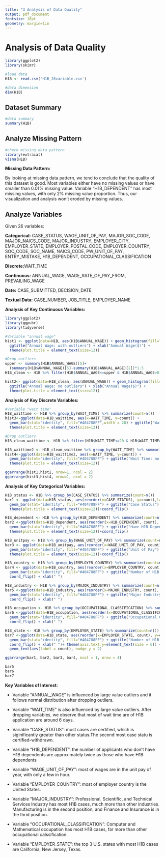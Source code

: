 ```yaml
---
title: "3 Analysis of Data Quality"
output: pdf_document
fontsize: 16pt
geometry: margin=1in
---
```


# Analysis of Data Quality
```r
library(ggplot2)
library(skimr)

#load data
H1B <- read.csv('H1B_26variable.csv')

#data dimension
dim(H1B)
```

## Dataset Summary
```r
#data summary
summary(H1B)
```


## Analyze Missing Pattern
```r
#check missing data pattern
library(extracat)
visna(H1B)
```

**Missing Data Pattern:**

By looking at missing data pattern, we tend to conclude that the quality of this dataset is good. Most variables either have no missing values or have smaller than 0.01% missing value. Variable "H1B_DEPENDENT" has most missing values, with only 2% missing value proportion. Thus, our visualization and analysis won't eroded by missing values.

## Analyze Variables

Given 26 variables:

**Categorical:** CASE_STATUS, WAGE_UNIT_OF_PAY, MAJOR_SOC_CODE, MAJOR_NAICS_CODE, MAJOR_INDUSTRY, EMPLOYER_CITY, EMPLOYER_STATE, EMPLOYER_POSTAL_CODE, EMPLOYER_COUNTRY, SOC_CODE, SOC_NAME, NAICS_CODE, PW_UNIT_OF_PAY, ENTRY_MISTAKE, H1B_DEPENDENT, OCCUPATIONAL_CLASSIFICATION

**Discrete:**WAIT_TIME

**Continuous:**  ANNUAL_WAGE, WAGE_RATE_OF_PAY_FROM, PREVAILING_WAGE

**Date:** CASE_SUBMITTED, DECISION_DATE

**Textual Data:** CASE_NUMBER, JOB_TITLE, EMPLOYER_NAME

**Analysis of Key Continuous Variables:**
```r
library(ggplot2)
library(ggpubr)
library(tidyverse)

#Variable "annual wage"
hist1 <- ggplot(data=H1B, aes(H1B$ANNUAL_WAGE)) + geom_histogram(fill="#404788FF") + 
  ggtitle("Annual Wage: with outliers") + xlab("Annual Wage($)") + 
  theme(plot.title = element_text(size=12))

#Drop outliers
upper <- summary(H1B$ANNUAL_WAGE)[5]+
  (summary(H1B$ANNUAL_WAGE)[5]-summary(H1B$ANNUAL_WAGE)[2])*1.5
H1B_clean <- H1B %>% filter(H1B$ANNUAL_WAGE<=upper & H1B$ANNUAL_WAGE>0)

hist2<- ggplot(data=H1B_clean, aes(ANNUAL_WAGE)) + geom_histogram(fill="#404788FF") + 
  ggtitle("Annual Wage: no outliers") + xlab("Annual Wage($)") + 
  theme(plot.title = element_text(size=12))
```

**Analysis of Key Discrete Variables:**
```r
#Variable "wait time"
H1B_waittime <- H1B %>% group_by(WAIT_TIME) %>% summarize(count=n())
hist3<-ggplot(data=H1B_waittime, aes(x=WAIT_TIME, y=count)) + 
  geom_bar(stat="identity", fill="#404788FF",width = 20) + ggtitle("Wait Time: with outliers") + xlab("")+ 
  theme(plot.title = element_text(size=12))

#Drop outliers
H1B_clean_waittime <- H1B %>% filter(H1B$WAIT_TIME<=20 & H1B$WAIT_TIME>0)

H1B_waittime2 <- H1B_clean_waittime %>% group_by(WAIT_TIME) %>% summarize(count=n())
hist4<-ggplot(data=H1B_waittime2, aes(x=WAIT_TIME, y=count)) + 
  geom_bar(stat="identity", fill="#404788FF") + ggtitle("Wait Time: no outliers") + xlab("")+ 
  theme(plot.title = element_text(size=12))

ggarrange(hist1,hist2, nrow=1, ncol = 2)
ggarrange(hist3,hist4, nrow=1, ncol = 2)
```

**Analysis of Key Categorical Variables:**
```r
H1B_status <- H1B %>% group_by(CASE_STATUS) %>% summarize(count=n())
bar1 <- ggplot(data=H1B_status, aes(reorder(x=CASE_STATUS), y=count),label=Frequency) + 
  geom_bar(stat="identity", fill="#404788FF") + ggtitle("Case Status") + xlab("")+ 
  theme(plot.title = element_text(size=12))+coord_flip() 

H1B_dependent <- H1B %>% group_by(H1B_DEPENDENT) %>% summarize(count=n())
bar2 <-ggplot(data=H1B_dependent, aes(reorder(x=H1B_DEPENDENT, count), y=count)) + 
  geom_bar(stat="identity", fill="#404788FF") + ggtitle("Have H1B Dependent or Not") + xlab("")+ 
  theme(plot.title = element_text(size=12))+coord_flip()

H1B_unitpay <- H1B %>% group_by(WAGE_UNIT_OF_PAY) %>% summarize(count=n())
bar3 <- ggplot(data=H1B_unitpay, aes(reorder(x=WAGE_UNIT_OF_PAY, count), y=count)) + 
  geom_bar(stat="identity", fill="#404788FF") + ggtitle("Unit of Pay") + xlab("")+ 
  theme(plot.title = element_text(size=12))+coord_flip()

H1B_country <- H1B %>% group_by(EMPLOYER_COUNTRY) %>% summarize(count=n()) 
bar4 <- ggplot(data=H1B_country, aes(reorder(x=EMPLOYER_COUNTRY, count), y=count)) +
  geom_bar(stat="identity", fill="#404788FF") + ggtitle("Number of H1B Cases by Employer Country")  + 
  coord_flip() + xlab(" ")

H1B_industry <- H1B %>% group_by(MAJOR_INDUSTRY) %>% summarize(count=n())
bar5 <-ggplot(data=H1B_industry, aes(reorder(x=MAJOR_INDUSTRY, count), y=count)) + 
  geom_bar(stat="identity", fill="#404788FF") + ggtitle("Major Industry")  + 
  coord_flip() + xlab(" ")

H1B_occupation <- H1B %>% group_by(OCCUPATIONAL_CLASSIFICATION) %>% summarize(count=n())
bar6 <-ggplot(data=H1B_occupation, aes(reorder(x=OCCUPATIONAL_CLASSIFICATION, count), y=count)) +
  geom_bar(stat="identity", fill="#404788FF") + ggtitle("Occupational Classification")  + 
  coord_flip() + xlab(" ")

H1B_state <- H1B %>% group_by(EMPLOYER_STATE) %>% summarize(count=n()) 
bar7 <-ggplot(data=H1B_state, aes(reorder(x=EMPLOYER_STATE, count), y=count)) +
  geom_bar(stat="identity", fill="#404788FF") + ggtitle("Number of H1B Cases by Employer State")  + 
  coord_flip() + xlab(" ")+ theme(axis.text.y=element_text(size = 6)) + 
  geom_text(aes(label = count), nudge_y = 2)
```

```r
ggarrange(bar1, bar2, bar3, bar4, ncol = 1, nrow = 4)
```


```r
bar5
bar6
bar7
```




**Key Variables of Interest: **

- Variable "ANNUAL_WAGE" is influenced by large value outliers and it follows normal distribution after dropping outliers. 

- Variable "WAIT_TIME" is also influenced by large value outliers. After dropping variables, we observe that most of wait time are of H1B application are around 6 days. 

- Variable "CASE_STATUS": most cases are certified, which is siginificantly greater than other status.The second most case statu is certified-withdrawn.

- Variable "H1B_DEPENDENT": the number of applicants who don't have H1B dependents are approximately twice as those who have H1B dependents

- Variable "WAGE_UNIT_OF_PAY": most of wages are in the unit pay of year, with only a few in hour.

- Variable "EMPLOYER_COUNTRY": most of employer country is the United States.

- Variable "MAJOR_INDUSTRY": Professional, Scientific, and Technical Services Industry has most H1B cases, much more than other industries. Manufacturing is in the second position, and Finance and Insurance is in the thrid position.

- Variable "OCCUPATIONAL_CLASSIFICATION": Computer and Mathematical occupation has most H1B cases, far more than other occupational calssification.

- Variable "EMPLOYER_STATE": the top 3 U.S. states with most H1B cases are California, New Jersey, Texas. 
